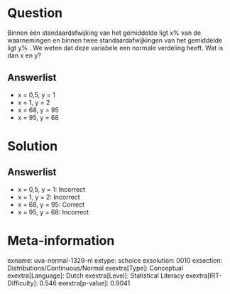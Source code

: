 Question
========

Binnen één standaardafwijking van het gemiddelde ligt x% van de
waarnemingen en binnen twee standaardafwijkingen van het gemiddelde ligt
y% . We weten dat deze variabele een normale verdeling heeft. Wat is dan
x en y?

Answerlist
----------

* x = 0,5, y = 1
* x = 1, y = 2
* x = 68, y = 95
* x = 95, y = 68

Solution
========

Answerlist
----------

* x = 0,5, y = 1: Incorrect
* x = 1, y = 2: Incorrect
* x = 68, y = 95: Correct
* x = 95, y = 68: Incorrect

Meta-information
================
exname: uva-normal-1329-nl
extype: schoice
exsolution: 0010
exsection: Distributions/Continuous/Normal
exextra[Type]: Conceptual
exextra[Language]: Dutch
exextra[Level]: Statistical Literacy
exextra[IRT-Difficulty]: 0.546
exextra[p-value]: 0.9041
